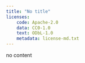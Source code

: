 ```yaml
---
title: "No title"
licenses:
    code: Apache-2.0
    data: CC0-1.0
    text: ODbL-1.0
    metadata: license-md.txt
---
```


no content
